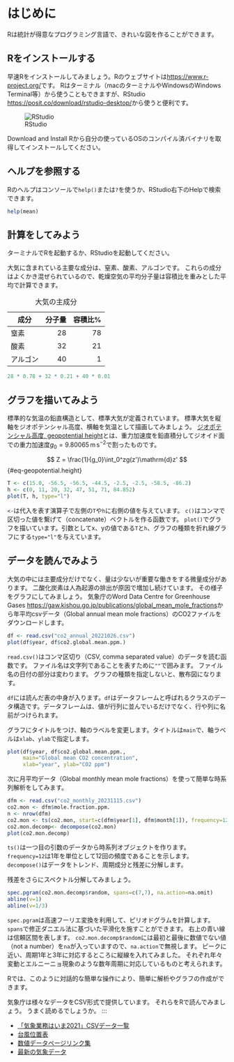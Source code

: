 # はじめに

Rは統計が得意なプログラミング言語で、きれいな図を作ることができます。

## Rをインストールする

早速Rをインストールしてみましょう。Rのウェブサイトは<https://www.r-project.org/>です。 Rはターミナル（macのターミナルやWindowsのWindows Terminal等）から使うこともできますが、RStudio <https://posit.co/download/rstudio-desktop/>から使うと便利です。

![RStudio](RStudio.png)

Download and Install Rから自分の使っているOSのコンパイル済バイナリを取得してインストールしてください。

## ヘルプを参照する

Rのヘルプはコンソールで`help()`または`?`を使うか、RStudio右下のHelpで検索できます。

```r
help(mean)
```

## 計算をしてみよう

ターミナルでRを起動するか、RStudioを起動してください。

大気に含まれている主要な成分は、窒素、酸素、アルゴンです。 これらの成分はよくかき混ぜられているので、乾燥空気の平均分子量は容積比を重みとした平均で計算できます。

| 成分     | 分子量 | 容積比% |
|----------|-------:|--------:|
| 窒素     |     28 |      78 |
| 酸素     |     32 |      21 |
| アルゴン |     40 |       1 |

: 大気の主成分

```r
28 * 0.78 + 32 * 0.21 + 40 * 0.01
```

## グラフを描いてみよう

標準的な気温の鉛直構造として、標準大気が定義されています。 標準大気を縦軸をジオポテンシャル高度、横軸を気温として描画してみましょう。 [ジオポテンシャル高度, geopotential height](https://glossary.ametsoc.org/wiki/Geopotential_height)とは、重力加速度を鉛直積分してジオイド面での重力加速度$g_0=9.80065\,\mathrm{m\,s}^{-2}$で割ったものです。

$$
Z = \frac{1}{g_0}\int_0^zg(z')\mathrm{d}z'
$$ {#eq-geopotential.height}

```r
T <- c(15.0, -56.5, -56.5, -44.5, -2.5, -2.5, -58.5, -86.2)
h <- c(0, 11, 20, 32, 47, 51, 71, 84.852)
plot(T, h, type="l")
```

`<-`は代入を表す演算子で左側の`T`や`h`に右側の値を与えています。 `c()`はコンマで区切った値を繋げて（concatenate）ベクトルを作る函数です。 `plot()`でグラフを描いています。引数としてx、yの値である`T`と`h`、グラフの種類を折れ線グラフにする`type="l"`を与えています。

## データを読んでみよう

大気の中には主要成分だけでなく、量は少ないが重要な働きをする微量成分があります。 二酸化炭素は人為起源の排出が原因で増加し続けています。 その様子をグラフにしてみましょう。 気象庁のWord Data Centre for Greenhouse Gases <https://gaw.kishou.go.jp/publications/global_mean_mole_fractions>から年平均csvデータ（Global annual mean mole fractions）のCO2ファイルをダウンロードします。

```r
df <- read.csv("co2_annual_20221026.csv")
plot(df$year, df$co2.global.mean.ppm.)
```

`read.csv()`はコンマ区切り（CSV, comma separated value）のデータを読む函数です。 ファイル名は文字列であることを表すために`""`で囲みます。
ファイル名の日付の部分は変わります。
グラフの種類を指定しないと、散布図になります。

`df`には読んだ表の中身が入ります。`df`はデータフレームと呼ばれるクラスのデータ構造です。データフレームは、値が行列に並んでいるだけでなく、行や列に名前がつけられます。

グラフにタイトルをつけ、軸のラベルを変更します。タイトルは`main`で、軸ラベルは`xlab`、`ylab`で指定します。

```r
plot(df$year, df$co2.global.mean.ppm.,
     main="Global mean CO2 concentration",
     xlab="year", ylab="CO2 ppm")
```

次に月平均データ（Global monthly mean mole fractions）を使って簡単な時系列解析をしてみます。

::: {.callout-note title="練習"}

```r
dfm <- read.csv("co2_monthly_20231115.csv")
co2.mon <- dfm$mole.fraction.ppm.
n <- nrow(dfm)
co2.mon <- ts(co2.mon, start=c(dfm$year[1], dfm$month[1]), frequency=12)
co2.mon.decomp<- decompose(co2.mon)
plot(co2.mon.decomp)
```
`ts()`は一つ目の引数のデータから時系列オブジェクトを作ります。
`frequency=12`は1年を単位として12回の頻度であることを示します。
`decompose()`はデータをトレンド、周期成分と残差に分解します。

残差をさらにスペクトル分解してみましょう。

```r
spec.pgram(co2.mon.decomp$random, spans=c(7,7), na.action=na.omit)
abline(v=1)
abline(v=1/3)
```
`spec.pgram`は高速フーリエ変換を利用して、ピリオドグラムを計算します。
`spans`で修正ダニエル法に基づいた平滑化を施すことができます。
右上の青い線は信頼区間を表します。
`co2.mon.decomp$random`には最初と最後に数値でない値（not a number）を`na`が入っていますので、`na.action`で無視します。
ピークに近い、周期1年と3年に対応するところに縦線を入れてみました。
それぞれ年々変動とエルニーニョ現象のような数年周期に対応しているものと考えられます。

Rでは、このように対話的な簡単な操作により、簡単に解析やグラフの作成ができます。

:::
気象庁は様々なデータをCSV形式で提供しています。 それらをRで読んでみましょう。 うまく読めるでしょうか。
:::


-   [「気象業務はいま2021」CSVデータ一覧](https://www.jma.go.jp/jma/kishou/books/hakusho/2021/csvindex.html)
-   [台風位置表](https://www.data.jma.go.jp/yoho/typhoon/position_table/index.html)
-   [数値データページリンク集](https://www.jma.go.jp/jma/menu/arcdata.html)
-   [最新の気象データ](https://www.data.jma.go.jp/obd/stats/data/mdrr/index.html)

